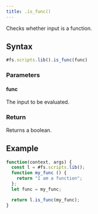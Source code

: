 ```yaml
---
title: .is_func()
---
```


Checks whether input is a function.

## Syntax

```js
#fs.scripts.lib().is_func(func)
```

### Parameters

#### func

The input to be evaluated.

### Return

Returns a boolean.

## Example

```js
function(context, args) {
  const l = #fs.scripts.lib();
  function my_func () {
    return "I am a function";
  };
  let func = my_func;

  return l.is_func(my_func);
}
```
